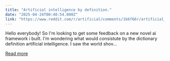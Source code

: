 ```yaml
---
title: "Artificial intelligence by definition."
date: "2025-04-24T00:40:54.000Z"
link: "https://www.reddit.com/r/artificial/comments/1k6f66r/artificial_intelligence_by_definition/"
---
```


Hello everybody! So I'm looking to get some feedback on a new novel ai framework i built. I'm wondering what would consistute by the dictionary definition artificial intelligence. I saw the world shov...

[Read more](https://www.reddit.com/r/artificial/comments/1k6f66r/artificial_intelligence_by_definition/)
